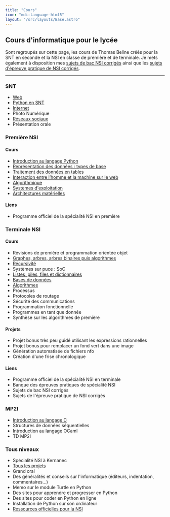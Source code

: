 ```yaml
---
title: "Cours"
icon: "mdi:language-html5"
layout: "/src/layouts/Base.astro"
---
```



## Cours d'informatique pour le lycée
Sont regroupés sur cette page, les cours de Thomas Beline créés pour la SNT en seconde et la NSI en classe de première et de terminale. 
Je mets également à disposition mes [sujets de bac NSI corrigés](/sujets/terminale-ecrit) ainsi que les [sujets d'épreuve pratique de NSI corrigés](/sujets/terminale-pratique).

------------------------

<Alert text="Ce site est toujours en cours de rédaction - certaines pages ne sont pas encore transférées" />

### SNT
- [Web](web)
- [Python en SNT](python-snt)
- [Internet](internet)
- Photo Numérique
- [Réseaux sociaux](reseaux-sociaux)
- Présentation orale

### Première NSI
#### Cours
- [Introduction au langage Python](python)
- [Représentation des données : types de base](donnees-base)
- [Traitement des données en tables](table)
- [Interaction entre l’homme et la machine sur le web](ihm-web)
- [Algorithmique](algorithmes-premiere)
- [Systèmes d'exploitation](systeme-exploitation)
- [Architectures matérielles](architectures-materielles)

#### Liens
- Programme officiel de la spécialité NSI en première

### Terminale NSI
#### Cours
- Révisions de première et programmation orientée objet
- [Graphes, arbres, arbres binaires puis algorithmes](graphes)
- [Récursivité](recursivite)
- Systèmes sur puce : SoC
- [Listes, piles, files et dictionnaires](listes)
- [Bases de données](bd)
- [Algorithmes](algorithmes-terminale)
- Processus
- Protocoles de routage
- Sécurité des communications
- Programmation fonctionnelle
- Programmes en tant que donnée
- Synthèse sur les algorithmes de première
#### Projets
- Projet bonus très peu guidé utilisant les expressions rationnelles
- Projet bonus pour remplacer un fond vert dans une image
- Génération automatisée de fichiers nfo
- Création d'une frise chronologique
#### Liens
- Programme officiel de la spécialité NSI en terminale
- Banque des épreuves pratiques de spécialité NSI
- Sujets de bac NSI corrigés
- Sujets de l'épreuve pratique de NSI corrigés

### MP2I
- [Introduction au langage C](c)
- Structures de données séquentielles
- Introduction au langage OCaml
- TD MP2I

### Tous niveaux
- Spécialité NSI à Kernanec
- [Tous les projets](projets)
- Grand oral
- Des généralités et conseils sur l'informatique (éditeurs, indentation, commentaires…)
- Memo sur le module Turtle en Python
- Des sites pour apprendre et progresser en Python
- Des sites pour coder en Python en ligne
- Installation de Python sur son ordinateur
- [Ressources officielles pour la NSI](https://eduscol.education.fr/2068/programmes-et-ressources-en-numerique-et-sciences-informatiques-voie-g)
